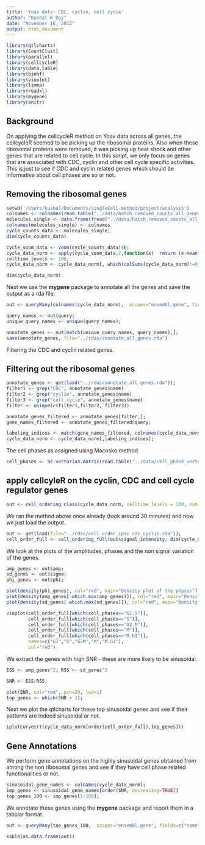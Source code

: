 ```yaml
---
title: 'Yoav data: CDC, cyclin, cell cycle'
author: "Kushal K Dey"
date: "November 16, 2015"
output: html_document
---
```



```r
library(qtlcharts)
library(CountClust)
library(parallel)
library(cellcycleR)
library(data.table)
library(binhf)
library(vioplot)
library(limma)
library(readxl)
library(mygene)
library(knitr)
```

## Background

On applying the cellcycleR method on Yoav data across all genes, the cellcycleR seemed to be picking up the ribosomal proteins. Also when these ribosomal proteins were removed, it was picking up heat shock and other genes that are related to cell cycle. In this script, we only focus on genes that are associated with CDC, cyclin and other cell cycle specific activities. This is just to see if CDC and cyclin related genes which should be informative about cell phases are so or not. 

## Removing the ribosomal genes 

```r
setwd('/Users/kushal/Documents/singleCell-method/project/analysis')
colnames <- colnames(read.table("../data/batch_removed_counts_all_genes.txt"));
molecules_single <- data.frame(fread("../data/batch_removed_counts_all_genes.txt"), row.names = 1);
colnames(molecules_single) <- colnames
cycle_counts_data <- molecules_single;
dim(cycle_counts_data)

cycle_voom_data <- voom(cycle_counts_data)$E;
cycle_data_norm <- apply(cycle_voom_data,2,function(x)  return (x-mean(x))/sd(x))
celltime_levels <- 100;
cycle_data_norm <- cycle_data_norm[, which(colSums(cycle_data_norm)!=0)]

dim(cycle_data_norm)

```


Next we use the **mygene** package to annotate all the genes and save the output as a rda file.

```r
out <- queryMany(colnames(cycle_data_norm),  scopes="ensembl.gene", fields=c("name","summary"), species="human");

query_names <- out$query;
unique_query_names <- unique(query_names);

annotate_genes <- out[match(unique_query_names, query_names),];
save(annotate_genes, file="../rdas/annotate_all_genes.rda")

```

Filtering the CDC and cyclin related genes.

## Filtering out the ribosomal genes 

```r
annotate_genes <- get(load("../rdas/annotate_all_genes.rda"));
filter1 <- grep("CDC", annotate_genes$name)
filter2 <- grep("cyclin", annotate_genes$name)
filter3 <- grep("cell cycle", annotate_genes$name)
filter <- unique(c(filter1,filter2, filter3))

annotate_genes_filtered <- annotate_genes[filter,];
gene_names_filtered <- annotate_genes_filtered$query;

labeling_indices <- match(gene_names_filtered, colnames(cycle_data_norm))
cycle_data_norm <- cycle_data_norm[,labeling_indices];
```

The cell phases as assigned using Macosko method

```r
cell_phases <- as.vector(as.matrix(read.table("../data/cell_phase_vector_yoav.txt")));
```


## apply cellcyleR on the cyclin, CDC and cell cycle regulator genes 


```r
out <- cell_ordering_class(cycle_data_norm, celltime_levels = 100, num_iter=100, save_path="../rdas/cell_order_ipsc_cdc_cyclin.rda")

```

We ran the method above once already (took around 30 minutes) and now we just load the output.

```r
out <- get(load(file="../rdas/cell_order_ipsc_cdc_cyclin.rda"));
cell_order_full <- cell_ordering_full(out$signal_intensity, dim(cycle_data_norm)[2])
```

We look at the plots of the amplitudes, phases and the non signal variation of the genes.

```r

amp_genes <- out$amp;
sd_genes <- out$sigma;
phi_genes <- out$phi;

plot(density(phi_genes), col="red", main="Density plot of the phases")
plot(density(amp_genes[-which.max(amp_genes)]), col="red", main="Density plot of the amplitudes")
plot(density(sd_genes[-which.max(sd_genes)]), col="red", main="Density plot of the non-signal sd")

```


```r
vioplot(cell_order_full[which(cell_phases=="G1.S")],
        cell_order_full[which(cell_phases=="S")],
        cell_order_full[which(cell_phases=="G2.M")],
        cell_order_full[which(cell_phases=="M")],
        cell_order_full[which(cell_phases=="M.G1")],
        names=c("G1","S","G2M","M","M.G1"),
        col="red")


```


We extract the genes with high SNR - these are more likely to be sinusoidal.

```r
ESS <- amp_genes^2; RSS <- sd_genes^2

SNR <- ESS/RSS;

plot(SNR, col="red", pch=20, lwd=1)
top_genes <- which(SNR > 1);

```

Next we plot the qtlcharts for these top sinusoidal genes and see if their patterns are indeed
sinusoidal or not.

```r
iplotCurves(t(cycle_data_norm[order(cell_order_full),top_genes]))
```

## Gene Annotations

We perform gene annotations on the highly sinusoidal genes obtained from among the non ribosomal genes and see if they have cell phase related functionalities or not. 

```r
sinusoidal_gene_names <- colnames(cycle_data_norm);
imp_genes <- sinusoidal_gene_names[order(SNR, decreasing=TRUE)]
top_genes_100 <- imp_genes[1:100];

```

We annotate these genes using the **mygene** package and report them in a tabular format.


```r
out <- queryMany(top_genes_100,  scopes="ensembl.gene", fields=c("name","summary"), species="human");

kable(as.data.frame(out))

```
